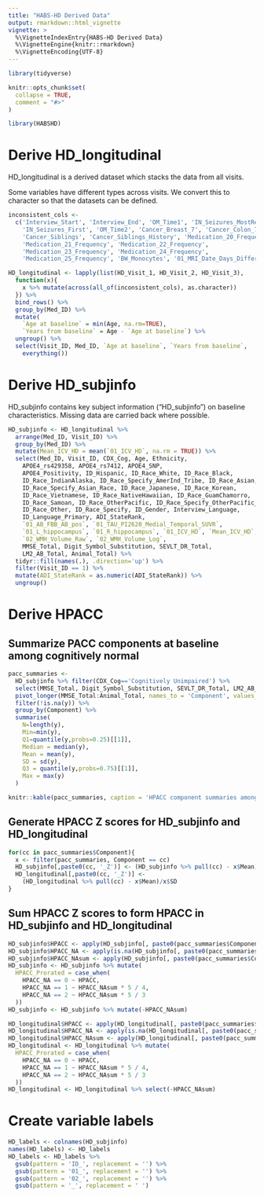 ```yaml
---
title: "HABS-HD Derived Data"
output: rmarkdown::html_vignette
vignette: >
  %\VignetteIndexEntry{HABS-HD Derived Data}
  %\VignetteEngine{knitr::rmarkdown}
  %\VignetteEncoding{UTF-8}
---
```


```r
library(tidyverse)

knitr::opts_chunk$set(
  collapse = TRUE,
  comment = "#>"
)
```

```r
library(HABSHD)
```

# Derive HD_longitudinal

HD_longitudinal is a derived dataset which stacks the data from all visits.

Some variables have different types across visits. We convert this to character so that the datasets can be defined.

```r
inconsistent_cols <- 
  c('Interview_Start', 'Interview_End', 'OM_Time1', 'IN_Seizures_MostRecent',
    'IN_Seizures_First', 'OM_Time2', 'Cancer_Breast_7', 'Cancer_Colon_7',
    'Cancer_Siblings', 'Cancer_Siblings_History', 'Medication_20_Frequency',
    'Medication_21_Frequency', 'Medication_22_Frequency',
    'Medication_23_Frequency', 'Medication_24_Frequency',
    'Medication_25_Frequency', 'BW_Monocytes', '01_MRI_Date_Days_Differential')

HD_longitudinal <- lapply(list(HD_Visit_1, HD_Visit_2, HD_Visit_3), 
  function(x){
    x %>% mutate(across(all_of(inconsistent_cols), as.character))
  }) %>%
  bind_rows() %>%
  group_by(Med_ID) %>%
  mutate(
    `Age at baseline` = min(Age, na.rm=TRUE),
    `Years from baseline` = Age - `Age at baseline`) %>%
  ungroup() %>%
  select(Visit_ID, Med_ID, `Age at baseline`, `Years from baseline`,
    everything())
```

# Derive HD_subjinfo

HD_subjinfo contains key subject information ("HD_subjinfo") on baseline characteristics. Missing data are carried back where possible.

```r
HD_subjinfo <- HD_longitudinal %>% 
  arrange(Med_ID, Visit_ID) %>%
  group_by(Med_ID) %>%
  mutate(Mean_ICV_HD = mean(`01_ICV_HD`, na.rm = TRUE)) %>%
  select(Med_ID, Visit_ID, CDX_Cog, Age, Ethnicity, 
    APOE4_rs429358, APOE4_rs7412, APOE4_SNP,
    APOE4_Positivity, ID_Hispanic, ID_Race_White, ID_Race_Black,
    ID_Race_IndianAlaska, ID_Race_Specify_AmerInd_Tribe, ID_Race_Asian,
    ID_Race_Specify_Asian_Race, ID_Race_Japanese, ID_Race_Korean,
    ID_Race_Vietnamese, ID_Race_NativeHawaiian, ID_Race_GuamChamorro,
    ID_Race_Samoan, ID_Race_OtherPacific, ID_Race_Specify_OtherPacific_Race,
    ID_Race_Other, ID_Race_Specify, ID_Gender, Interview_Language,
    ID_Language_Primary, ADI_StateRank,
    `01_AB_FBB_AB_pos`, `01_TAU_PI2620_Medial_Temporal_SUVR`, 
    `01_L_hippocampus`, `01_R_hippocampus`, `01_ICV_HD`, `Mean_ICV_HD`,
    `02_WMH_Volume_Raw`, `02_WMH_Volume_Log`,
    MMSE_Total, Digit_Symbol_Substitution, SEVLT_DR_Total, 
    LM2_AB_Total, Animal_Total) %>%
  tidyr::fill(names(.), .direction='up') %>%
  filter(Visit_ID == 1) %>%
  mutate(ADI_StateRank = as.numeric(ADI_StateRank)) %>%
  ungroup()
```

# Derive HPACC 

## Summarize PACC components at baseline among cognitively normal

```r
pacc_summaries <-
  HD_subjinfo %>% filter(CDX_Cog=='Cognitively Unimpaired') %>% 
  select(MMSE_Total, Digit_Symbol_Substitution, SEVLT_DR_Total, LM2_AB_Total, Animal_Total) %>%
  pivot_longer(MMSE_Total:Animal_Total, names_to = 'Component', values_to = 'y') %>%
  filter(!is.na(y)) %>%
  group_by(Component) %>% 
  summarise(
    N=length(y),
    Min=min(y),
    Q1=quantile(y,probs=0.25)[[1]],
    Median = median(y),
    Mean = mean(y),
    SD = sd(y),
    Q3 = quantile(y,probs=0.75)[[1]],
    Max = max(y)
  )

knitr::kable(pacc_summaries, caption = 'HPACC component summaries among cognitively unimpaired at baseline.', digits = 2)
```

## Generate HPACC Z scores for HD_subjinfo and HD_longitudinal

```r
for(cc in pacc_summaries$Component){
  x <- filter(pacc_summaries, Component == cc)
  HD_subjinfo[,paste0(cc, '_Z')] <- (HD_subjinfo %>% pull(cc) - x$Mean)/x$SD
  HD_longitudinal[,paste0(cc, '_Z')] <- 
    (HD_longitudinal %>% pull(cc) - x$Mean)/x$SD
}
```

## Sum HPACC Z scores to form HPACC in HD_subjinfo and HD_longitudinal

```r
HD_subjinfo$HPACC <- apply(HD_subjinfo[, paste0(pacc_summaries$Component, '_Z')], 1, sum)
HD_subjinfo$HPACC_NA <- apply(is.na(HD_subjinfo[, paste0(pacc_summaries$Component, '_Z')]), 1, sum)
HD_subjinfo$HPACC_NAsum <- apply(HD_subjinfo[, paste0(pacc_summaries$Component, '_Z')], 1, sum, na.rm=TRUE)
HD_subjinfo <- HD_subjinfo %>% mutate(
  HPACC_Prorated = case_when(
    HPACC_NA == 0 ~ HPACC,
    HPACC_NA == 1 ~ HPACC_NAsum * 5 / 4,
    HPACC_NA == 2 ~ HPACC_NAsum * 5 / 3
  ))
HD_subjinfo <- HD_subjinfo %>% mutate(-HPACC_NAsum)

HD_longitudinal$HPACC <- apply(HD_longitudinal[, paste0(pacc_summaries$Component, '_Z')], 1, sum)
HD_longitudinal$HPACC_NA <- apply(is.na(HD_longitudinal[, paste0(pacc_summaries$Component, '_Z')]), 1, sum)
HD_longitudinal$HPACC_NAsum <- apply(HD_longitudinal[, paste0(pacc_summaries$Component, '_Z')], 1, sum, na.rm=TRUE)
HD_longitudinal <- HD_longitudinal %>% mutate(
  HPACC_Prorated = case_when(
    HPACC_NA == 0 ~ HPACC,
    HPACC_NA == 1 ~ HPACC_NAsum * 5 / 4,
    HPACC_NA == 2 ~ HPACC_NAsum * 5 / 3
  ))
HD_longitudinal <- HD_longitudinal %>% select(-HPACC_NAsum)
```

# Create variable labels

```r
HD_labels <- colnames(HD_subjinfo)
names(HD_labels) <- HD_labels
HD_labels <- HD_labels %>%
  gsub(pattern = 'ID_', replacement = '') %>%
  gsub(pattern = '01_', replacement = '') %>%
  gsub(pattern = '02_', replacement = '') %>%
  gsub(pattern = '_', replacement = ' ')
```